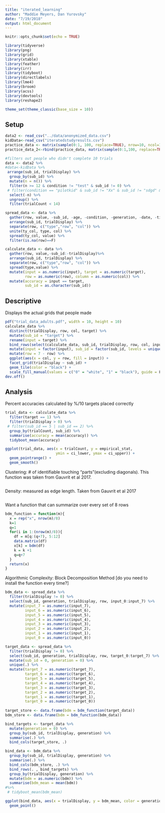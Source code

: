 ```yaml
---
title: "iterated_learning"
author: "Maddie Meyers, Dan Yurovsky"
date: "7/19/2018"
output: html_document
---
```


```r
knitr::opts_chunk$set(echo = TRUE)
```

```r
library(tidyverse)
library(png)
library(grid)
library(xtable)
library(feather)
library(irr)
library(tidyboot)
library(directlabels)
library(lme4)
library(broom)
library(acss)
library(devtools)
library(reshape2)

theme_set(theme_classic(base_size = 10))
```

## Setup

```r
data2 <- read_csv("../data/anonymized_data.csv")
kidData<-read_csv("iteratedstudyresults.csv")
practice_data <- matrix(sample(0:1, 100, replace=TRUE), nrow=10, ncol=10)
practice_data_2<-rbind(practice_data, matrix(sample(0:1,100, replace=TRUE), nrow=10, ncol=10))

#filters out people who didn't complete 10 trials
data <- data2 %>%
#data<-kidData %>%
 arrange(sub_id, trialDisplay) %>%
  group_by(sub_id) %>%
  mutate(n = n()) %>%
  filter(n >= 12 & condition != "test" & sub_id != 0) %>%
 # filter(condition == "pilotkid" & sub_id != "Xx" & sub_id != "sdgd" & sub_id != 1) %>%
  select(-n) %>%
  ungroup() %>%
  filter(trialCount < 14)
```

```r
spread_data <- data %>%
  gather(row, value, -sub_id, -age, -condition, -generation, -date, -time, -trialDisplay, -trialCount, -comments)%>%
  arrange(sub_id, trialDisplay) %>%
  separate(row, c("type","row", "col")) %>%
  unite(ty_col, type, col) %>%
  spread(ty_col, value) %>%
  filter(is.na(row)==F)
```

```r
calculate_data <- data %>%
  gather(row, value,-sub_id:-trialDisplay)%>%
  arrange(sub_id, trialDisplay) %>%
  separate(row, c("type","row", "col")) %>%
  spread(type,value) %>%
  mutate(input = as.numeric(input), target = as.numeric(target),
         row = as.numeric(row), column = as.numeric(col)) %>%
  mutate(accuracy = input == target,
         sub_id = as.character(sub_id)) 
```
## Descriptive
Displays the actual grids that people made 
```r
pdf("trial_data_adults.pdf", width = 10, height = 10)
calculate_data %>%
  distinct(trialDisplay, row, col, target) %>%
  mutate(sub_id = "target") %>%
  rename(input = target) %>%
  bind_rows(select(calculate_data, sub_id, trialDisplay, row, col, input)) %>%
  mutate(input = factor(input), sub_id = factor(sub_id, levels = unique(.$sub_id))) %>%
  mutate(row = 7 - row) %>%
  ggplot(aes(x = col, y = row, fill = input)) +
  facet_grid(trialDisplay ~ sub_id) +
  geom_tile(color = "black") +
  scale_fill_manual(values = c("0" = "white", "1" = "black"), guide = F)
dev.off()
```

## Analysis
Percent accuracies calculated by %/10 targets placed correctly 
```r
trial_data <- calculate_data %>%
  filter(target == 1) %>%
  filter(trialDisplay > 0) %>%
 # filter(sub_id == 5 | sub_id == 2) %>%
  group_by(trialCount, sub_id) %>%
  summarise(accuracy = mean(accuracy)) %>%
  tidyboot_mean(accuracy) 

ggplot(trial_data, aes(x = trialCount, y = empirical_stat, 
                       ymin = ci_lower, ymax = ci_upper)) + 
  geom_pointrange() + 
  geom_smooth()
```

Clustering: # of identifiable touching "parts"(excluding diagonals). This function was taken from Gauvrit et al 2017. 
```r

```

Density: measured as edge length. Taken from Gauvrit et al 2017
```r

```

Want a function that can summarize over every set of 8 rows 
```r
bdm_function = function(m){
  x = rep("x", nrow(m)/8)
  k=1
  q=1
  for(i in 1:(nrow(m)/8)){
    df = m[q:(q+7), 5:12]
    data.matrix(df)
    x[k] = bdm(df)
    k = k +1
    q=q+7
  }
  return(x) 
}
```

Algorithmic Complexity: Block Decomposition Method [do you need to install the function every time?]
```r
bdm_data <- spread_data %>%
  filter(trialDisplay != 0) %>%
  select(sub_id, generation, trialDisplay, row, input_0:input_7) %>%
  mutate(input_7 = as.numeric(input_7),
         input_6 = as.numeric(input_6),
         input_5 = as.numeric(input_5),
         input_4 = as.numeric(input_4),
         input_3 = as.numeric(input_3),
         input_2 = as.numeric(input_2),
         input_1 = as.numeric(input_1),
         input_0 = as.numeric(input_0)) 

target_data <- spread_data %>%
  filter(trialDisplay != 0) %>%
  select(sub_id, generation, trialDisplay, row, target_0:target_7) %>%
  mutate(sub_id = 0, generation = 0) %>%
  unique(.) %>%
  mutate(target_7 = as.numeric(target_7),
         target_6 = as.numeric(target_6),
         target_5 = as.numeric(target_5),
         target_4 = as.numeric(target_4),
         target_3 = as.numeric(target_3),
         target_2 = as.numeric(target_2),
         target_1 = as.numeric(target_1),
         target_0 = as.numeric(target_0)) 
 
target_store <- data.frame(bdm = bdm_function(target_data)) 
bdm_store <- data.frame(bdm = bdm_function(bdm_data))

bind_targets <- target_data %>%
  mutate(generation = 0) %>%
  group_by(sub_id, trialDisplay, generation) %>%
  summarise(.) %>%
  bind_cols(target_store, .)

bind_data <- bdm_data %>%
  group_by(sub_id, trialDisplay, generation) %>%
  summarise(.) %>%
  bind_cols(bdm_store, .) %>%
  bind_rows(. , bind_targets) %>%
  group_by(trialDisplay, generation) %>%
  mutate(bdm = as.numeric(bdm)) %>%
  summarise(bdm_mean = mean(bdm))
#%>%
 # tidyboot_mean(bdm_mean) 

```

```r
ggplot(bind_data, aes(x = trialDisplay, y = bdm_mean, color = generation)) + 
  geom_point() 
```

